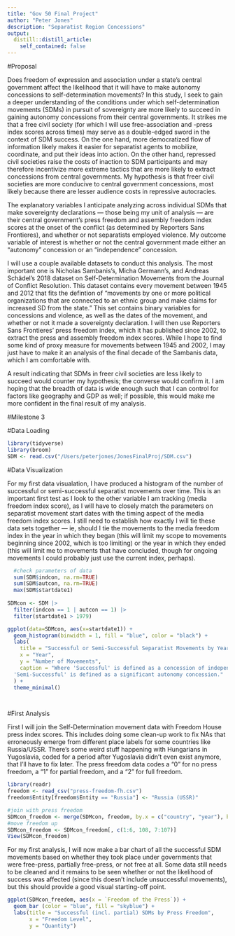 ```yaml
---
title: "Gov 50 Final Project"
author: "Peter Jones"
description: "Separatist Region Concessions"
output:
  distill::distill_article:
    self_contained: false
---
```


#Proposal

Does freedom of expression and association under a state's central government affect the likelihood that it will have to make autonomy concessions to self-determination movements? In this study, I seek to gain a deeper understanding of the conditions under which self-determination movements (SDMs) in pursuit of sovereignty are more likely to succeed in gaining autonomy concessions from their central governments. It strikes me that a free civil society (for which I will use free-association and -press index scores across times) may serve as a double-edged sword in the context of SDM success. On the one hand, more democratized flow of information likely makes it easier for separatist agents to mobilize, coordinate, and put their ideas into action. On the other hand, repressed civil societies raise the costs of inaction to SDM participants and may therefore incentivize more extreme tactics that are more likely to extract concessions from central governments. My hypothesis is that freer civil societies are more conducive to central government concessions, most likely because there are lesser audience costs in repressive autocracies. 

The explanatory variables I anticipate analyzing across individual SDMs that make sovereignty declarations — those being my unit of analysis — are their central government's press freedom and assembly freedom index scores at the onset of the conflict (as determined by Reporters Sans Frontieres), and whether or not separatists employed violence. My outcome variable of interest is whether or not the central government made either an "autonomy" concession or an "independence" concession. 

I will use a couple available datasets to conduct this analysis. The most important one is Nicholas Sambanis's, Micha Germann's, and Andreas Schädel's 2018 dataset on Self-Determination Movements from the Journal of Conflict Resolution. This dataset contains every movement between 1945 and 2012 that fits the defintion of "movements by one or more political organizations that are connected to an ethnic group and make claims for increased SD from the state." This set contains binary variables for concessions and violence, as well as the dates of the movement, and whether or not it made a sovereignty declaration. I will then use Reporters Sans Frontieres' press freedom index, which it has published since 2002, to extract the press and assembly freedom index scores. While I hope to find some kind of proxy measure for movements between 1945 and 2002, I may just have to make it an analysis of the final decade of the Sambanis data, which I am comfortable with.

A result indicating that SDMs in freer civil societies are less likely to succeed would counter my hypothesis; the converse would confirm it. I am hoping that the breadth of data is wide enough such that I can control for factors like geography and GDP as well; if possible, this would make me more confident in the final result of my analysis.

#Milestone 3

#Data Loading 

```r
library(tidyverse)
library(broom)
SDM <- read.csv("/Users/peterjones/JonesFinalProj/SDM.csv")
```


#Data Visualization

For my first data visualation, I have produced a histogram of the number of successful or semi-successful separatist movements over time. This is an important first test as I look to the other variable I am tracking (media freedom index score), as I will have to closely match the parameters on separatist movement start dates with the timing aspect of the media freedom index scores. I still need to establish how exactly I will tie these data sets together — ie, should I tie the movements to the media freedom index in the year in which they began (this will limit my scope to movements beginning since 2002, which is too limiting) or the year in which they ended (this will limit me to movements that have concluded, though for ongoing movements I could probably just use the current index, perhaps).

```r
  #check parameters of data
  sum(SDM$indcon, na.rm=TRUE)
  sum(SDM$autcon, na.rm=TRUE)
  max(SDM$startdate1)
  
SDMcon <- SDM |>
  filter(indcon == 1 | autcon == 1) |>
  filter(startdate1 > 1979)

ggplot(data=SDMcon, aes(x=startdate1)) + 
  geom_histogram(binwidth = 1, fill = "blue", color = "black") +
  labs(
    title = "Successful or Semi-Successful Separatist Movements by Year",
    x = "Year",
    y = "Number of Movements",
    caption = "Where 'Successful' is defined as a concession of independence, and 
  'Semi-Successful' is defined as a significant autonomy concession."
  ) +
  theme_minimal() 

  
```


#First Analysis

First I will join the Self-Determination movement data with  Freedom House press index scores. This includes doing some clean-up work to fix NAs that erroneously emerge from different place labels for some countries like Russia/USSR. There's some weird stuff happening with Hungarians in Yugoslavia, coded for a period after Yugoslavia didn't even exist anymore, that I'll have to fix later. The press freedom data codes a "0" for no press freedom, a "1" for partial freedom, and a "2" for full freedom.


```r
library(readr)
freedom <- read_csv("press-freedom-fh.csv")
freedom$Entity[freedom$Entity == "Russia"] <- "Russia (USSR)"

#join with press freedom
SDMcon_freedom <- merge(SDMcon, freedom, by.x = c("country", "year"), by.y = c("Entity", "Year"), all.x = TRUE)
#move freedom up 
SDMcon_freedom <- SDMcon_freedom[, c(1:6, 108, 7:107)]
View(SDMcon_freedom)
```

For my first analysis, I will now make a bar chart of all the successful SDM movements based on whether they took place under governments that were free-press, partially free-press, or not free at all. Some data still needs to be cleaned and it remains to be seen whether or not the likelihood of success was affected (since this doesn't include unsuccessful movements), but this should provide a good visual starting-off point. 


```r

ggplot(SDMcon_freedom, aes(x = `Freedom of the Press`)) +
  geom_bar (color = "blue", fill = "skyblue") + 
  labs(title = "Successful (incl. partial) SDMs by Press Freedom", 
       x = "Freedom Level",
       y = "Quantity") 

```










